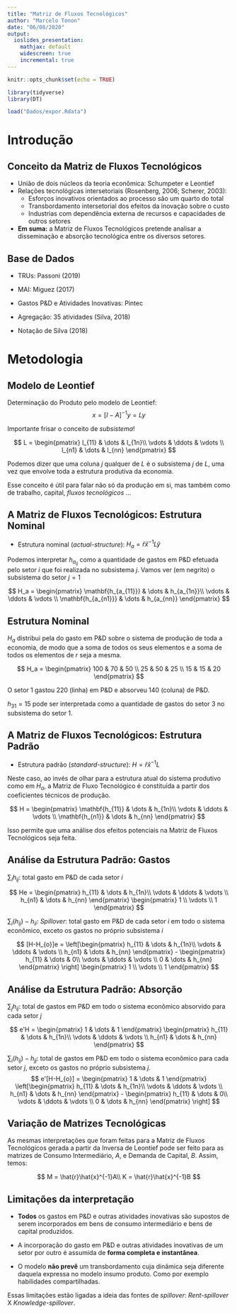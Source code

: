 ```yaml
---
title: "Matriz de Fluxos Tecnológicos"
author: "Marcelo Tonon"
date: "06/08/2020"
output:
  ioslides_presentation:
    mathjax: default
    widescreen: true
    incremental: true
---
```


```r
knitr::opts_chunk$set(echo = TRUE)

library(tidyverse)
library(DT)

load("Dados/expor.Rdata")
```


# Introdução


## Conceito da Matriz de Fluxos Tecnológicos {.build}

 - União de dois núcleos da teoria econômica: Schumpeter e Leontief
 - Relações tecnológicas intersetoriais (Rosenberg, 2006; Scherer, 2003):
    - Esforços inovativos orientados ao processo são um quarto do total  
    - Transbordamento intersetorial dos efeitos da inovação sobre o custo
    - Industrias com dependência externa de recursos e capacidades de outros setores

  - **Em suma:** a Matriz de Fluxos Tecnológicos pretende analisar a disseminação e absorção tecnológica entre os diversos setores.

## Base de Dados {.build}

  - TRUs: Passoni (2019)
  - MAI: Miguez (2017)
  - Gastos P\&D e Atividades Inovativas:  Pintec
  
  - Agregação: 35 atividades (Silva, 2018)
  
  - Notação de Silva (2018)

# Metodologia {.build}

## Modelo de Leontief

 Determinação do Produto pelo modelo de Leontief:
$$
x = [I-A]^{-1}y = Ly
$$

Importante frisar o conceito de *subsistema*!

$$
L = \begin{pmatrix}
l_{11} & \dots  &  l_{1n}\\
\vdots & \ddots & \vdots \\
l_{n1} & \dots  & l_{nn}
\end{pmatrix}
$$

Podemos dizer que uma coluna $j$ qualquer de $L$ é o subsistema $j$ de $L$, uma vez que envolve toda a estrutura produtiva da economia.

Esse conceito é útil para falar não só da produção em si, mas também como de trabalho, capital, _fluxos tecnológicos_ ...

## A Matriz de Fluxos Tecnológicos: Estrutura Nominal {.build}

- Estrutura nominal (_actual-structure_): $H_a = \hat{r}\hat{x}^{-1}L\hat{y}$

Podemos interpretar $h_{a_{ij}}$ como a quantidade de gastos em P\&D efetuada pelo setor $i$ que foi realizada no subsistema $j$. Vamos ver (em negrito) o subsistema do setor $j = 1$ 

$$
H_a = \begin{pmatrix}
\mathbf{h_{a_{11}}} & \dots &  h_{a_{1n}}\\
\vdots & \ddots  & \vdots \\
\mathbf{h_{a_{n1}}} & \dots  & h_{a_{nn}}
\end{pmatrix}
$$

## Estrutura Nominal {.build}

$H_a$ distribui pela do gasto em P\&D sobre o sistema de produção de toda a economia, de modo que a soma de todos os seus elementos e a soma de todos os elementos de $r$ seja a mesma.

$$
H_a = \begin{pmatrix}
100 & 70 & 50 \\
25  & 50 & 25 \\
15  & 15 & 20
\end{pmatrix}
$$

O setor 1 gastou 220 (linha) em P\&D e absorveu 140 (coluna) de P\&D.

$h_{31}=15$ pode ser interpretada como a quantidade de gastos do setor 3 no subsistema do setor 1.

## A Matriz de Fluxos Tecnológicos: Estrutura Padrão {.build}

- Estrutura padrão (_standard-structure_): $H = \hat{r}\hat{x}^{-1}L$

Neste caso, ao invés de olhar para a estrutura atual do sistema produtivo como em $H_a$, a Matriz de Fluxo Tecnológico é constituída a partir dos coeficientes técnicos de produção.

$$
H = \begin{pmatrix}
\mathbf{h_{11}} & \dots & h_{1n}\\
\vdots & \ddots & \vdots \\
\mathbf{h_{n1}} & \dots  & h_{nn}
\end{pmatrix}
$$

Isso permite que uma análise dos efeitos potenciais na Matriz de Fluxos Tecnológicos seja feita.



## Análise da Estrutura Padrão: Gastos {.build}

$\sum_i h_{ij}$: total gasto em P\&D de cada setor $i$

$$
He = \begin{pmatrix}
h_{11} & \dots & h_{1n}\\
\vdots & \ddots & \vdots \\
h_{n1} & \dots  & h_{nn}
\end{pmatrix}
\begin{pmatrix} 1 \\ \vdots \\ 1 \end{pmatrix}
$$


$\sum_i(h_{ij}) - h_{ii}$: _Spillover_: total gasto em P\&D de cada setor $i$ em todo o sistema econômico, exceto os gastos no próprio subsistema $i$

$$
[H-H_{o}]e = \left[\begin{pmatrix}
h_{11} & \dots & h_{1n}\\
\vdots & \ddots & \vdots \\
h_{n1} & \dots  & h_{nn}
\end{pmatrix} -
\begin{pmatrix}
h_{11} & \dots & 0\\
\vdots & \ddots & \vdots \\
0 & \dots  & h_{nn}
\end{pmatrix}
\right]
\begin{pmatrix} 1 \\ \vdots \\ 1 \end{pmatrix}
$$

## Análise da Estrutura Padrão: Absorção {.build}

$\sum_j h_{ij}$: total de gastos em P\&D em todo o sistema econômico absorvido para cada setor $j$

$$
e'H = 
\begin{pmatrix} 1 & \dots & 1 \end{pmatrix}
\begin{pmatrix}
h_{11} & \dots & h_{1n}\\
\vdots & \ddots & \vdots \\
h_{n1} & \dots  & h_{nn}
\end{pmatrix}
$$


$\sum_i(h_{ij}) - h_{jj}$: total de gastos em P\&D em todo o sistema econômico para cada setor $j$, exceto os gastos no próprio subsistema $j$. 
$$
e'[H-H_{o}] = 
\begin{pmatrix} 1 & \dots & 1 \end{pmatrix}
\left[\begin{pmatrix}
h_{11} & \dots & h_{1n}\\
\vdots & \ddots & \vdots \\
h_{n1} & \dots  & h_{nn}
\end{pmatrix} -
\begin{pmatrix}
h_{11} & \dots & 0\\
\vdots & \ddots & \vdots \\
0 & \dots  & h_{nn}
\end{pmatrix}
\right]
$$

## Variação de Matrizes Tecnológicas

As mesmas interpretações que foram feitas para a Matriz de Fluxos Tecnológicos gerada a partir da Inversa de Leontief pode ser feito para as matrizes de Consumo Intermediário, $A$, e Demanda de Capital, $B$. Assim, temos:

$$
M = \hat{r}\hat{x}^{-1}A\\
K = \hat{r}\hat{x}^{-1}B
$$

## Limitações da interpretação {.build}

 - **Todos** os gastos em P&D e outras atividades inovativas são supostos de serem incorporados em bens de consumo intermediário e bens de capital produzidos.

 - A incorporação do gasto em P&D e outras atividades inovativas de um setor por outro é assumida de **forma completa e instantânea**.

 - O modelo **não prevê** um transbordamento cuja dinâmica seja diferente daquela expressa no modelo insumo produto. Como por exemplo habilidades compartilhadas.

Essas limitações estão ligadas a ideia das fontes de _spillover_: _Rent-spillover_ X _Knowledge-spillover_.


